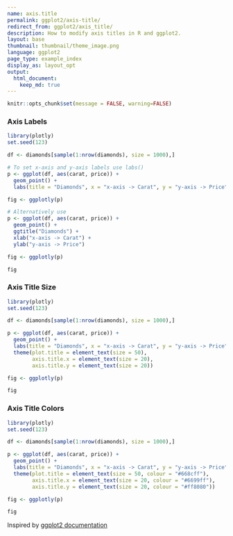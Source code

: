 ```yaml
---
name: axis.title
permalink: ggplot2/axis-title/
redirect_from: ggplot2/axis_title/
description: How to modify axis titles in R and ggplot2.
layout: base
thumbnail: thumbnail/theme_image.png
language: ggplot2
page_type: example_index
display_as: layout_opt
output:
  html_document:
    keep_md: true
---
```


```r
knitr::opts_chunk$set(message = FALSE, warning=FALSE)
```
### Axis Labels

```r
library(plotly)
set.seed(123)

df <- diamonds[sample(1:nrow(diamonds), size = 1000),]

# To set x-axis and y-axis labels use labs()
p <- ggplot(df, aes(carat, price)) +
  geom_point() +
  labs(title = "Diamonds", x = "x-axis -> Carat", y = "y-axis -> Price")

fig <- ggplotly(p)

# Alternatively use
p <- ggplot(df, aes(carat, price)) +
  geom_point() +
  ggtitle("Diamonds") +
  xlab("x-axis -> Carat") +
  ylab("y-axis -> Price")

fig <- ggplotly(p)

fig
```

### Axis Title Size

```r
library(plotly)
set.seed(123)

df <- diamonds[sample(1:nrow(diamonds), size = 1000),]

p <- ggplot(df, aes(carat, price)) +
  geom_point() +
  labs(title = "Diamonds", x = "x-axis -> Carat", y = "y-axis -> Price") +
  theme(plot.title = element_text(size = 50),
        axis.title.x = element_text(size = 20),
        axis.title.y = element_text(size = 20))

fig <- ggplotly(p)

fig
```

### Axis Title Colors

```r
library(plotly)
set.seed(123)

df <- diamonds[sample(1:nrow(diamonds), size = 1000),]

p <- ggplot(df, aes(carat, price)) +
  geom_point() +
  labs(title = "Diamonds", x = "x-axis -> Carat", y = "y-axis -> Price") +
  theme(plot.title = element_text(size = 50, colour = "#668cff"),
        axis.title.x = element_text(size = 20, colour = "#6699ff"),
        axis.title.y = element_text(size = 20, colour = "#ff8080"))

fig <- ggplotly(p)

fig
```
Inspired by <a href="http://docs.ggplot2.org/current/">ggplot2 documentation</a>

